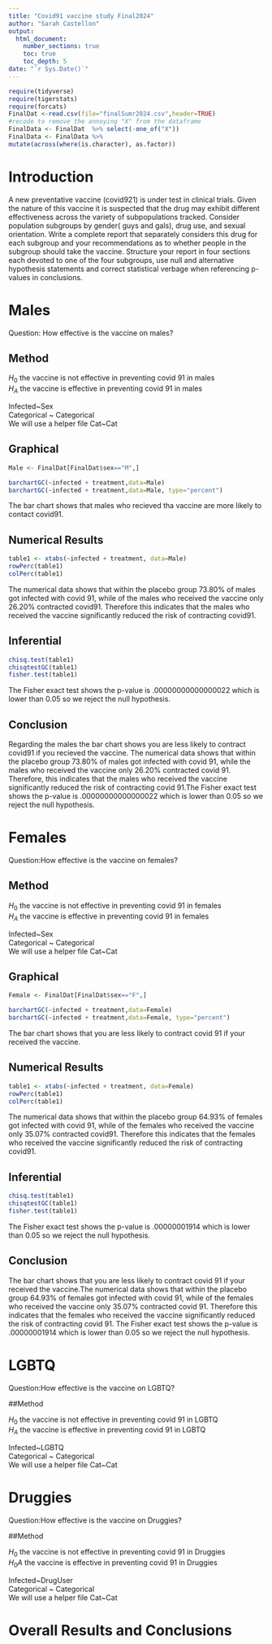```yaml
---
title: "Covid91 vaccine study Final2024"
author: "Sarah Castellon"
output: 
  html_document:
    number_sections: true
    toc: true
    toc_depth: 5
date: "`r Sys.Date()`" 
---
```


```r
require(tidyverse)
require(tigerstats)
require(forcats)
FinalDat <-read.csv(file="finalSumr2024.csv",header=TRUE)
#recode to remove the annoying "X" from the dataframe
FinalData <- FinalDat  %>% select(-one_of("X"))
FinalData <- FinalData %>%
mutate(across(where(is.character), as.factor))
```

# Introduction

A new  preventative vaccine (covid921) is under test in clinical trials. Given the nature of this vaccine it is suspected that the drug may exhibit different effectiveness across the variety of subpopulations tracked. Consider population subgroups by gender( guys and gals), drug use, and sexual orientation. Write a complete report that separately considers this drug for each subgroup and your recommendations as to whether people in the subgroup should take the vaccine. Structure your report in four sections each devoted to one of the four subgroups, use null and alternative hypothesis statements and correct statistical verbage when referencing p-values in conclusions.


# Males

Question: How effective is the vaccine on males?

## Method 

$H_0$ the vaccine is not effective in preventing covid 91 in males  
$H_A$ the vaccine is effective in preventing covid 91 in males  

Infected~Sex  
Categorical ~ Categorical   
We will use a helper file Cat~Cat  

## Graphical  

```r
Male <- FinalDat[FinalDat$sex=="M",]
```

```r
barchartGC(~infected + treatment,data=Male)
barchartGC(~infected + treatment,data=Male, type="percent")

```
The bar chart shows that males who recieved tha vaccine are more likely to contact covid91.  

## Numerical Results

```r
table1 <- xtabs(~infected + treatment, data=Male)
rowPerc(table1)
colPerc(table1)
```
The numerical data shows that within the placebo group 73.80% of males got infected with covid 91, while of the males who received the vaccine only 26.20% contracted covid91. Therefore this indicates that the males who received the vaccine significantly reduced the risk of contracting covid91.


## Inferential  
```r
chisq.test(table1)
chisqtestGC(table1)
fisher.test(table1)
``` 

The Fisher exact test shows the p-value is .00000000000000022 which is lower than 0.05 so we reject the null hypothesis.  

## Conclusion 

Regarding the males the bar chart shows you are less likely to contract covid91 if you recieved the vaccine. The numerical data shows that within the placebo group 73.80% of males got infected with covid 91, while the males who received the vaccine only 26.20% contracted covid 91. Therefore, this indicates that the males who received the vaccine significantly reduced the risk of contracting covid 91.The Fisher exact test shows the p-value is .00000000000000022 which is lower than 0.05 so we reject the null hypothesis.    

# Females

Question:How effective is the vaccine on females?

## Method 

$H_0$ the vaccine is not effective in preventing covid 91 in females  
$H_A$ the vaccine is effective in preventing covid 91 in females  

Infected~Sex  
Categorical ~ Categorical   
We will use a helper file Cat~Cat    

## Graphical  

```r
Female <- FinalDat[FinalDat$sex=="F",]
```

```r
barchartGC(~infected + treatment,data=Female)
barchartGC(~infected + treatment,data=Female, type="percent")

```
The bar chart shows that you are less likely to contract covid 91 if your received the vaccine.   

## Numerical Results

```r
table1 <- xtabs(~infected + treatment, data=Female)
rowPerc(table1)
colPerc(table1)
```

The numerical data shows that within the placebo group 64.93% of females got infected with covid 91, while of the females who received the vaccine only 35.07% contracted covid91. Therefore this indicates that the females who received the vaccine significantly reduced the risk of contracting covid91.

## Inferential  

```r
chisq.test(table1)
chisqtestGC(table1)
fisher.test(table1)
```

The Fisher exact test shows the p-value is .00000001914 which is lower than 0.05 so we reject the null hypothesis.


## Conclusion

The bar chart shows that you are less likely to contract covid 91 if your received the vaccine.The numerical data shows that within the placebo group 64.93% of females got infected with covid 91, while of the females who received the vaccine only 35.07% contracted covid 91. Therefore this indicates that the females who received the vaccine significantly reduced the risk of contracting covid 91. The Fisher exact test shows the p-value is .00000001914 which is lower than 0.05 so we reject the null hypothesis.

# LGBTQ

Question:How effective is the vaccine on LGBTQ?

##Method 

$H_0$ the vaccine is not effective in preventing covid 91 in LGBTQ  
$H_A$ the vaccine is effective in preventing covid 91 in LGBTQ  

Infected~LGBTQ  
Categorical ~ Categorical   
We will use a helper file Cat~Cat    



# Druggies

Question:How effective is the vaccine on Druggies?

##Method 

$H_0$ the vaccine is not effective in preventing covid 91 in Druggies  
$H_0A$ the vaccine is effective in preventing covid 91 in Druggies  

Infected~DrugUser  
Categorical ~ Categorical   
We will use a helper file Cat~Cat   

# Overall Results and Conclusions
